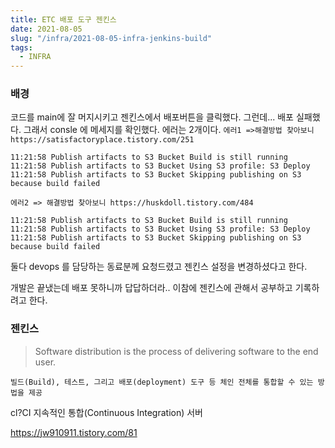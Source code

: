 ```yaml
---
title: ETC 배포 도구 젠킨스
date: 2021-08-05
slug: "/infra/2021-08-05-infra-jenkins-build"
tags:
  - INFRA
---
```


### 배경
코드를 main에 잘 머지시키고 젠킨스에서 배포버튼을 클릭했다.
그런데...
배포 실패했다.
그래서 consle 에 메세지를 확인했다.
에러는 2개이다.
`에러1 =>해결방법 찾아보니  https://satisfactoryplace.tistory.com/251`

```11:21:58 ERROR: Couldn't find any revision to build. Verify the repository and branch configuration for this job.
11:21:58 Publish artifacts to S3 Bucket Build is still running
11:21:58 Publish artifacts to S3 Bucket Using S3 profile: S3 Deploy
11:21:58 Publish artifacts to S3 Bucket Skipping publishing on S3 because build failed
```
`에러2 => 해결방법 찾아보니 https://huskdoll.tistory.com/484`

```11:21:58 ERROR: Couldn't find any revision to build. Verify the repository and branch configuration for this job.
11:21:58 Publish artifacts to S3 Bucket Build is still running
11:21:58 Publish artifacts to S3 Bucket Using S3 profile: S3 Deploy
11:21:58 Publish artifacts to S3 Bucket Skipping publishing on S3 because build failed
```
둘다 devops 를 담당하는 동료분께 요청드렸고
젠킨스 설정을 변경하셨다고 한다.

개발은 끝냈는데 배포 못하니까 답답하더라..
이참에 젠킨스에 관해서 공부하고 기록하려고 한다.

### 젠킨스
> Software distribution is the process of delivering software to the end user.

`빌드(Build), 테스트, 그리고 배포(deployment) 도구 등 체인 전체를 통합할 수 있는 방법을 제공`

cl?CI 지속적인 통합(Continuous Integration) 서버

https://jw910911.tistory.com/81



